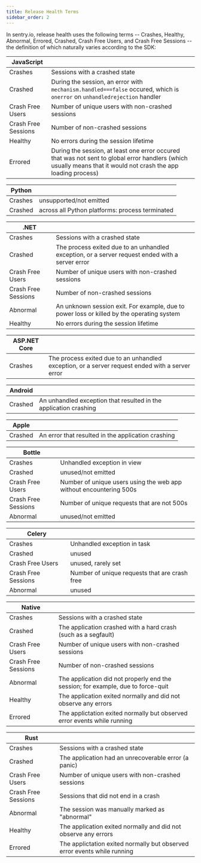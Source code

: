 ```yaml
---
title: Release Health Terms
sidebar_order: 2
---
```


In sentry.io, release health uses the following terms --  Crashes, Healthy, Abnormal, Errored, Crashed, Crash Free Users, and Crash Free Sessions -- the definition of which naturally varies according to the SDK:

| JavaScript  |        |
|---------|--------|
|Crashes|Sessions with a crashed state|
|Crashed|During the session, an error with `mechanism.handled===false` occured, which is `onerror` on `unhandledrejection` handler|
|Crash Free Users|Number of unique users with non-crashed sessions|
|Crash Free Sessions|Number of non-crashed sessions|
|Healthy|No errors during the session lifetime|
|Errored| During the session, at least one error occured that was not sent to global error handlers (which usually means that it would not crash the app loading process)|

|Python   |        |
|---------|--------|
|Crashes|unsupported/not emitted|
|Crashed|across all Python platforms: process terminated|

| .NET  |        |
|---------|--------|
|Crashes|Sessions with a crashed state|
|Crashed|The process exited due to an unhandled exception, or a server request ended with a server error|
|Crash Free Users|Number of unique users with non-crashed sessions|
|Crash Free Sessions|Number of non-crashed sessions|
|Abnormal|An unknown session exit. For example, due to power loss or killed by the operating system|
|Healthy|No errors during the session lifetime|

| ASP.NET Core|        |
|---------|--------|
|Crashes|The process exited due to an unhandled exception, or a server request ended with a server error|

| Android|        |
|---------|--------|
|Crashed|An unhandled exception that resulted in the application crashing|

| Apple|        |
|---------|--------|
|Crashed|An error that resulted in the application crashing|

| Bottle  |        |
|---------|--------|
|Crashes|Unhandled exception in view|
|Crashed|unused/not emitted|
|Crash Free Users|Number of unique users using the web app without encountering 500s|
|Crash Free Sessions|Number of unique requests that are not 500s|
|Abnormal|unused/not emitted|

| Celery  |        |
|---------|--------|
|Crashes|Unhandled exception in task|
|Crashed|unused|
|Crash Free Users|unused, rarely set|
|Crash Free Sessions|Number of unique requests that are crash free|
|Abnormal|unused|

| Native |        |
|---------|--------|
|Crashes|Sessions with a crashed state|
|Crashed|The application crashed with a hard crash (such as a segfault)|
|Crash Free Users|Number of unique users with non-crashed sessions|
|Crash Free Sessions|Number of non-crashed sessions|
|Abnormal|The application did not properly end the session; for example, due to force-quit|
|Healthy|The application exited normally and did not observe any errors|
|Errored|The applictation exited normally but observed error events while running|

| Rust  |        |
|---------|--------|
|Crashes|Sessions with a crashed state|
|Crashed|The application had an unrecoverable error (a panic)|
|Crash Free Users|Number of unique users with non-crashed sessions|
|Crash Free Sessions|Sessions that did not end in a crash|
|Abnormal|The session was manually marked as "abnormal"|
|Healthy|The application exited normally and did not observe any errors|
|Errored|The applictation exited normally but observed error events while running|
